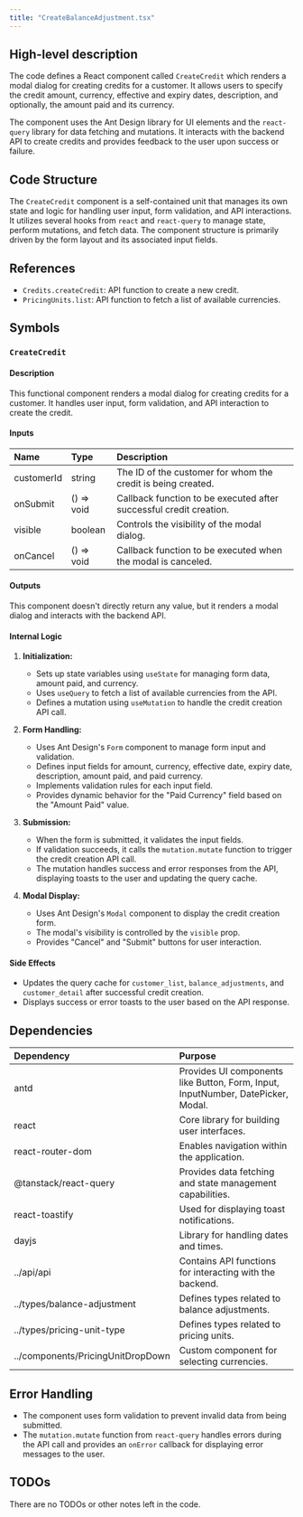 ```yaml
---
title: "CreateBalanceAdjustment.tsx"
---
```


## High-level description
The code defines a React component called `CreateCredit` which renders a modal dialog for creating credits for a customer. It allows users to specify the credit amount, currency, effective and expiry dates, description, and optionally, the amount paid and its currency. 

The component uses the Ant Design library for UI elements and the `react-query` library for data fetching and mutations. It interacts with the backend API to create credits and provides feedback to the user upon success or failure.

## Code Structure
The `CreateCredit` component is a self-contained unit that manages its own state and logic for handling user input, form validation, and API interactions. It utilizes several hooks from `react` and `react-query` to manage state, perform mutations, and fetch data. The component structure is primarily driven by the form layout and its associated input fields.

## References
- `Credits.createCredit`: API function to create a new credit.
- `PricingUnits.list`: API function to fetch a list of available currencies.

## Symbols

### `CreateCredit`
#### Description
This functional component renders a modal dialog for creating credits for a customer. It handles user input, form validation, and API interaction to create the credit.

#### Inputs
| Name | Type | Description |
|:-----|:-----|:------------|
| customerId | string | The ID of the customer for whom the credit is being created. |
| onSubmit | () =&gt; void | Callback function to be executed after successful credit creation. |
| visible | boolean | Controls the visibility of the modal dialog. |
| onCancel | () =&gt; void | Callback function to be executed when the modal is canceled. |

#### Outputs
This component doesn't directly return any value, but it renders a modal dialog and interacts with the backend API.

#### Internal Logic
1. **Initialization:**
   - Sets up state variables using `useState` for managing form data, amount paid, and currency.
   - Uses `useQuery` to fetch a list of available currencies from the API.
   - Defines a mutation using `useMutation` to handle the credit creation API call.

2. **Form Handling:**
   - Uses Ant Design's `Form` component to manage form input and validation.
   - Defines input fields for amount, currency, effective date, expiry date, description, amount paid, and paid currency.
   - Implements validation rules for each input field.
   - Provides dynamic behavior for the "Paid Currency" field based on the "Amount Paid" value.

3. **Submission:**
   - When the form is submitted, it validates the input fields.
   - If validation succeeds, it calls the `mutation.mutate` function to trigger the credit creation API call.
   - The mutation handles success and error responses from the API, displaying toasts to the user and updating the query cache.

4. **Modal Display:**
   - Uses Ant Design's `Modal` component to display the credit creation form.
   - The modal's visibility is controlled by the `visible` prop.
   - Provides "Cancel" and "Submit" buttons for user interaction.

#### Side Effects
- Updates the query cache for `customer_list`, `balance_adjustments`, and `customer_detail` after successful credit creation.
- Displays success or error toasts to the user based on the API response.

## Dependencies
| Dependency | Purpose |
|:-----------|:--------|
| antd | Provides UI components like Button, Form, Input, InputNumber, DatePicker, Modal. |
| react | Core library for building user interfaces. |
| react-router-dom | Enables navigation within the application. |
| @tanstack/react-query | Provides data fetching and state management capabilities. |
| react-toastify | Used for displaying toast notifications. |
| dayjs | Library for handling dates and times. |
| ../api/api | Contains API functions for interacting with the backend. |
| ../types/balance-adjustment | Defines types related to balance adjustments. |
| ../types/pricing-unit-type | Defines types related to pricing units. |
| ../components/PricingUnitDropDown | Custom component for selecting currencies. |

## Error Handling
- The component uses form validation to prevent invalid data from being submitted.
- The `mutation.mutate` function from `react-query` handles errors during the API call and provides an `onError` callback for displaying error messages to the user.

## TODOs
There are no TODOs or other notes left in the code.
